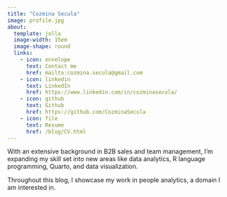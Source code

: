 ```yaml
---
title: "Cozmina Secula"
image: profile.jpg
about:
  template: jolla
  image-width: 15em
  image-shape: round
  links:
    - icon: envelope
      text: Contact me
      href: mailto:cozmina.secula@gmail.com
    - icon: linkedin
      text: LinkedIn
      href: https://www.linkedin.com/in/cozminasecula/
    - icon: github
      text: Github
      href: https://github.com/CozminaSecula
    - icon: file
      text: Resume
      href: /blog/CV.html
---
```


With an extensive background in B2B sales and team management, I'm expanding my skill set into new areas like data analytics, R language programming, Quarto, and data visualization.

Throughout this blog, I showcase my work in people analytics, a domain I am interested in.
